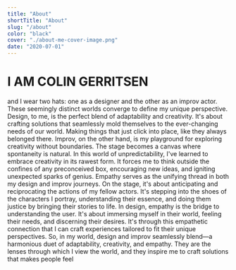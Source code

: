 ```yaml
---
title: "About"
shortTitle: "About"
slug: "/about"
color: "black"
cover: "./about-me-cover-image.png"
date: "2020-07-01"
---
```


# I AM COLIN GERRITSEN
and I wear two hats: one as a designer and the other as an improv actor. These seemingly distinct worlds converge to define my unique perspective.
Design, to me, is the perfect blend of adaptability and creativity. It's about crafting solutions that seamlessly mold themselves to the ever-changing needs of our world. Making things that just click into place, like they always belonged there.
Improv, on the other hand, is my playground for exploring creativity without boundaries. The stage becomes a canvas where spontaneity is natural. In this world of unpredictability, I've learned to embrace creativity in its rawest form. It forces me to think outside the confines of any preconceived box, encouraging new ideas, and igniting unexpected sparks of genius.
Empathy serves as the unifying thread in both my design and improv journeys.
On the stage, it's about anticipating and reciprocating the actions of my fellow actors. It's stepping into the shoes of the characters I portray, understanding their essence, and doing them justice by bringing their stories to life.
In design, empathy is the bridge to understanding the user. It's about immersing myself in their world, feeling their needs, and discerning their desires. It's through this empathetic connection that I can craft experiences tailored to fit their unique perspectives.
So, in my world, design and improv seamlessly blend—a harmonious duet of adaptability, creativity, and empathy. They are the lenses through which I view the world, and they inspire me to craft solutions that makes people feel



